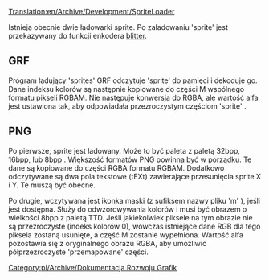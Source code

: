[[Translation:en/Archive/Development/SpriteLoader]]


Istnieją obecnie dwie ładowarki sprite. Po załadowaniu 'sprite' jest przekazywany do funkcji enkodera [[pl/Archive/Source/Blitter|blitter]].

== GRF ==

Program ładujący 'sprites' GRF odczytuje 'sprite' do pamięci i dekoduje go. Dane indeksu kolorów są następnie kopiowane do części M wspólnego formatu pikseli RGBAM. Nie następuje konwersja do RGBA, ale wartość alfa jest ustawiona tak, aby odpowiadała przezroczystym częściom 'sprite' .

== PNG ==

Po pierwsze, sprite jest ładowany. Może to być paleta z paletą 32bpp, 16bpp, lub 8bpp . Większość formatów PNG powinna być w porządku. Te dane są kopiowane do części RGBA formatu RGBAM. Dodatkowo odczytywane są dwa pola tekstowe (tEXt) zawierające przesunięcia sprite X i Y. Te muszą być obecne.

Po drugie, wczytywana jest ikonka maski (z sufiksem nazwy pliku  'm' ), jeśli jest dostępna. Służy do odwzorowywania kolorów i musi być obrazem o wielkości 8bpp z paletą TTD. Jeśli jakiekolwiek piksele na tym obrazie nie są przezroczyste (indeks kolorów 0), wówczas istniejące dane RGB dla tego piksela zostaną usunięte, a część M zostanie wypełniona. Wartość alfa pozostawia się z oryginalnego obrazu RGBA, aby umożliwić półprzezroczyste 'przemapowane' części.

<!--[[Category:Development]]--> 
<!--[[Category:Graphics Development Documentation]]--> [[Category:pl/Archive/Dokumentacja Rozwoju Grafik]]